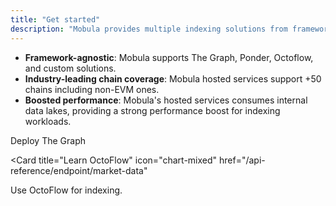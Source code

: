```yaml
---
title: "Get started"
description: "Mobula provides multiple indexing solutions from frameworks like The Graph, Ponder & Octoflow as a cloud service."
---
```


- **Framework-agnostic**: Mobula supports The Graph, Ponder, Octoflow, and custom solutions.
- **Industry-leading chain coverage**: Mobula hosted services support +50 chains including non-EVM ones.
- **Boosted performance**: Mobula's hosted services consumes internal data lakes, providing a strong performance boost for indexing workloads.

<CardGroup>

<Card title="Deploy a subgraph" icon="wallet" href="/indexing/subgraph">
  Deploy The Graph
</Card>

<Card
  title="Learn OctoFlow"
  icon="chart-mixed"
  href="/api-reference/endpoint/market-data"
>
  Use OctoFlow for indexing.
</Card>

</CardGroup>
